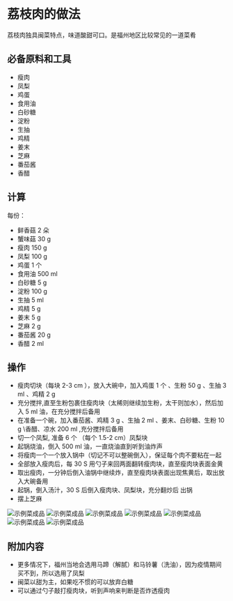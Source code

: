 # 荔枝肉的做法

荔枝肉独具闽菜特点，味道酸甜可口。是福州地区比较常见的一道菜肴

## 必备原料和工具

* 瘦肉
* 凤梨
* 鸡蛋
* 食用油
* 白砂糖
* 淀粉
* 生抽
* 鸡精
* 姜末
* 芝麻
* 番茄酱
* 香醋

## 计算

每份：

* 鲜香菇 2 朵
* 蟹味菇 30 g
* 瘦肉 150 g
* 凤梨 100 g
* 鸡蛋 1 个
* 食用油 500 ml
* 白砂糖 5 g
* 淀粉 100 g
* 生抽 5 ml
* 鸡精 5 g
* 姜末 5 g
* 芝麻 2 g
* 番茄酱 20 g
* 香醋 2 ml

## 操作

* 瘦肉切块（每块 2-3 cm ），放入大碗中，加入鸡蛋 1 个 、生粉 50 g 、生抽 3 ml 、鸡精 2 g
* 充分搅拌,直至生粉包裹住瘦肉块（太稀则继续加生粉，太干则加水），然后加入 5 ml 油，在充分搅拌后备用
* 在准备一个碗，加入番茄酱、鸡精 3 g 、生抽 2 ml 、姜末、白砂糖、生粉 10 g \香醋、凉水 200 ml ,充分搅拌后备用
* 切一个凤梨, 准备 6 个 （每个 1.5-2 cm）凤梨块
* 起锅烧油，倒入 500 ml 油，一直烧油直到听到油炸声
* 将瘦肉一个一个放入锅中（切记不可以整碗倒入），保证每个肉不要粘在一起
* 全部放入瘦肉后，每 30 S 用勺子来回两面翻转瘦肉块，直至瘦肉块表面金黄
* 取出瘦肉，一分钟后倒入油锅中继续炸，直至瘦肉块表面出现焦黄后，取出放入大碗备用
* 起锅，倒入汤汁，30 S 后倒入瘦肉块、凤梨块，充分翻炒后 出锅
* 摆上芝麻

![示例菜成品](./1.jpeg)
![示例菜成品](./2.jpeg)
![示例菜成品](./3.jpeg)
![示例菜成品](./4.jpeg)
![示例菜成品](./5.jpeg)
![示例菜成品](./6.jpeg)
![示例菜成品](./7.jpeg)

## 附加内容

* 更多情况下，福州当地会选用马蹄（解腻）和马铃薯（洗油），因为疫情期间买不到，所以选用了凤梨
* 闽菜以甜为主，如果吃不惯的可以放弃白糖
* 可以通过勺子敲打瘦肉块，听到声响来判断是否炸透瘦肉


